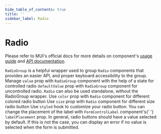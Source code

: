 ```yaml
---
hide_table_of_contents: true
title: ''
sidebar_label: Radio
---
```




<h1 className='!m-0'>Radio</h1>

<div className='template-bg-color' />

Please refer to MUI's official docs for more details on component's [usage guide](https://mui.com/material-ui/react-radio-button/) and [API documentation](https://mui.com/material-ui/react-radio-button/#api-2).

<Grid container spacing={6}>
  <Grid size={{ xs: 12 }}>
    <CardSnippet title='RadioGroup' code={SourceCodeRadioGroup}>
      <Typography className='mbe-2'>
        <code>RadioGroup</code> is a helpful wrapper used to group <code>Radio</code> components that provides an easier
        API, and proper keyboard accessibility to the group.
      </Typography>
      <RadioGroup />
    </CardSnippet>
  </Grid>
  <Grid size={{ xs: 12 }}>
    <CardSnippet title='Controlled and Uncontrolled' code={SourceCodeRadioControlledUncontrolled}>
      <Typography className='mbe-4'>
        Manage <code>value</code> prop with <code>RadioGroup</code> component with the help of a state for controlled
        radio <code>defaultValue</code> prop with <code>RadioGroup</code> component for uncontrolled radio.
      </Typography>
      <RadioControlledUncontrolled />
    </CardSnippet>
  </Grid>
  <Grid size={{ xs: 12, md: 6 }}>
    <CardSnippet title='Standalone Radio Buttons' code={SourceCodeRadioStandalone}>
      <Typography className='mbe-2'>
        <code>Radio</code> can also be used standalone, without the RadioGroup wrapper.
      </Typography>
      <RadioStandalone />
    </CardSnippet>
  </Grid>
  <Grid size={{ xs: 12, md: 6 }}>
    <CardSnippet title='Colors' code={SourceCodeRadioColor}>
      <Typography className='mbe-2'>
        Use <code>color</code> prop with <code>Radio</code> component for different colored radio button
      </Typography>
      <RadioColor />
    </CardSnippet>
  </Grid>
  <Grid size={{ xs: 12, md: 6 }}>
    <CardSnippet title='Sizes' code={SourceCodeRadioSizes}>
      <Typography className='mbe-2'>
        Use <code>size</code> prop with <code>Radio</code> component for different size radio button
      </Typography>
      <RadioSizes />
    </CardSnippet>
  </Grid>
  <Grid size={{ xs: 12, md: 6 }}>
    <CardSnippet title='Customized Radio' code={SourceCodeRadioCustomized}>
      <Typography className='mbe-2'>
        Use <code>styled</code> hook to customize your radio button.
      </Typography>
      <RadioCustomized />
    </CardSnippet>
  </Grid>
  <Grid size={{ xs: 12, md: 6 }}>
    <CardSnippet title='Label Placement' code={SourceCodeRadioLabelPlacement}>
      <Typography className='mbe-4'>
        You can change the placement of the label with <code>FormControlLabel</code> component's{' '}
        <code>labelPlacement</code> prop.
      </Typography>
      <RadioLabelPlacement />
    </CardSnippet>
  </Grid>
  <Grid size={{ xs: 12, md: 6 }}>
    <CardSnippet title='Show Error' code={SourceCodeRadioShowError}>
      <Typography className='mbe-4'>
        In general, radio buttons should have a value selected by default. If this is not the case, you can display an
        error if no value is selected when the form is submitted.
      </Typography>
      <RadioShowError />
    </CardSnippet>
  </Grid>
</Grid>
